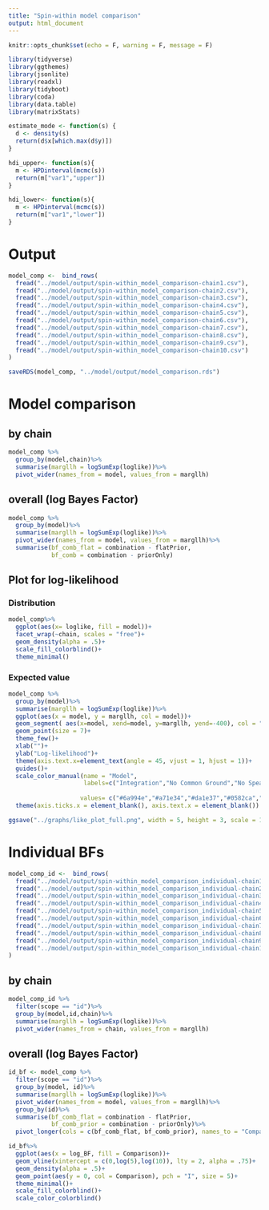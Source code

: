 ```yaml
---
title: "Spin-within model comparison"
output: html_document
---
```


```r
knitr::opts_chunk$set(echo = F, warning = F, message = F)

library(tidyverse)
library(ggthemes)
library(jsonlite)
library(readxl)
library(tidyboot)
library(coda)
library(data.table)
library(matrixStats)

estimate_mode <- function(s) {
  d <- density(s)
  return(d$x[which.max(d$y)])
}

hdi_upper<- function(s){
  m <- HPDinterval(mcmc(s))
  return(m["var1","upper"])
}

hdi_lower<- function(s){
  m <- HPDinterval(mcmc(s))
  return(m["var1","lower"])
}

```

# Output

```r
model_comp <-  bind_rows(
  fread("../model/output/spin-within_model_comparison-chain1.csv"),
  fread("../model/output/spin-within_model_comparison-chain2.csv"),
  fread("../model/output/spin-within_model_comparison-chain3.csv"),
  fread("../model/output/spin-within_model_comparison-chain4.csv"),
  fread("../model/output/spin-within_model_comparison-chain5.csv"),
  fread("../model/output/spin-within_model_comparison-chain6.csv"),
  fread("../model/output/spin-within_model_comparison-chain7.csv"),
  fread("../model/output/spin-within_model_comparison-chain8.csv"),
  fread("../model/output/spin-within_model_comparison-chain9.csv"),
  fread("../model/output/spin-within_model_comparison-chain10.csv")
)

saveRDS(model_comp, "../model/output/model_comparison.rds")
```

# Model comparison

## by chain

```r
model_comp %>%
  group_by(model,chain)%>%
  summarise(margllh = logSumExp(loglike))%>%
  pivot_wider(names_from = model, values_from = margllh)
```

## overall (log Bayes Factor)

```r
model_comp %>%
  group_by(model)%>%
  summarise(margllh = logSumExp(loglike))%>%
  pivot_wider(names_from = model, values_from = margllh)%>%
  summarise(bf_comb_flat = combination - flatPrior, 
            bf_comb = combination - priorOnly)
```

## Plot for log-likelihood

### Distribution

```r
model_comp%>%
  ggplot(aes(x= loglike, fill = model))+
  facet_wrap(~chain, scales = "free")+
  geom_density(alpha = .5)+
  scale_fill_colorblind()+
  theme_minimal()
```

### Expected value

```r
model_comp %>%
  group_by(model)%>%
  summarise(margllh = logSumExp(loglike))%>%
  ggplot(aes(x = model, y = margllh, col = model))+
  geom_segment( aes(x=model, xend=model, y=margllh, yend=-400), col = "black", size = 1)+
  geom_point(size = 7)+
  theme_few()+ 
  xlab("")+
  ylab("Log-likelihood")+
  theme(axis.text.x=element_text(angle = 45, vjust = 1, hjust = 1))+
  guides()+
  scale_color_manual(name = "Model",
                     labels=c("Integration","No Common Ground","No Speaker Informativeness"),
                     
                    values= c("#6a994e","#a71e34","#da1e37","#0582ca","#003554"))+
  theme(axis.ticks.x = element_blank(), axis.text.x = element_blank())
```

```r
ggsave("../graphs/like_plot_full.png", width = 5, height = 3, scale = 1.5)
```

# Individual BFs

```r
model_comp_id <-  bind_rows(
  fread("../model/output/spin-within_model_comparison_individual-chain1.csv"),
  fread("../model/output/spin-within_model_comparison_individual-chain2.csv"),
  fread("../model/output/spin-within_model_comparison_individual-chain3.csv"),
  fread("../model/output/spin-within_model_comparison_individual-chain4.csv"),
  fread("../model/output/spin-within_model_comparison_individual-chain5.csv"),
  fread("../model/output/spin-within_model_comparison_individual-chain6.csv"),
  fread("../model/output/spin-within_model_comparison_individual-chain7.csv"),
  fread("../model/output/spin-within_model_comparison_individual-chain8.csv"),
  fread("../model/output/spin-within_model_comparison_individual-chain9.csv"),
  fread("../model/output/spin-within_model_comparison_individual-chain10.csv")
)
```

## by chain

```r
model_comp_id %>%
  filter(scope == "id")%>%
  group_by(model,id,chain)%>%
  summarise(margllh = logSumExp(loglike))%>%
  pivot_wider(names_from = chain, values_from = margllh)
```

## overall (log Bayes Factor)

```r
id_bf <- model_comp %>%
  filter(scope == "id")%>%
  group_by(model, id)%>%
  summarise(margllh = logSumExp(loglike))%>%
  pivot_wider(names_from = model, values_from = margllh)%>%
  group_by(id)%>%
  summarise(bf_comb_flat = combination - flatPrior, 
            bf_comb_prior = combination - priorOnly)%>%
  pivot_longer(cols = c(bf_comb_flat, bf_comb_prior), names_to = "Comparison", values_to = "log_BF")
```

```r
id_bf%>%
  ggplot(aes(x = log_BF, fill = Comparison))+
  geom_vline(xintercept = c(0,log(5),log(10)), lty = 2, alpha = .75)+
  geom_density(alpha = .5)+
  geom_point(aes(y = 0, col = Comparison), pch = "I", size = 5)+
  theme_minimal()+
  scale_fill_colorblind()+
  scale_color_colorblind()
```

